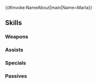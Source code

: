 {{#invoke:NameAbout|main|Name=Marla}}{{HeroPage Tabs}}
{{Hero Infobox
|Name=Marla
|Title=Duma's Witch
|WeaponType=Red Tome
|MoveType=Infantry
|Origin=Fire Emblem Echoes: Shadows of Valentia
|Gender=Female
|actorEN=Cindy Robinson
|actorJP=北西純子
|artist=パビリオン右島
|additionDate=October 16, 2023
|releaseDate=October 17, 2023
|cv1=2
|cv2=930300
|TagID=マーラ
|InternalID=1014
|Properties=limited,ghb,tiara
|description=Eldest daughter of Jedah, high priest of the Duma Faithful. She looks down on her sister Sonya, who fled life as a witch. Appears in Fire Emblem Echoes: Shadows of Valentia.
}}
{{Stats Page
|Lv1HP=16|Lv1ATK=9|Lv1SPD=9|Lv1DEF=3|Lv1RES=15
|GRHP=50|GRATK=85|GRSPD=55|GRDEF=40|GRRES=70
}}
==Skills==
===Weapons===
{{Weapons Table
|weapon1=Flux
|weapon1Default=1
|weapon1Unlock=1
|weapon2=Ruin
|weapon2Default=2
|weapon2Unlock=2
|weapon3=Rauðrdeer
|weapon3Default=4
|weapon3Unlock=3
|weapon4=Rauðrdeer+
|weapon4Default=5
|weapon4Unlock=5
}}
===Assists===
{{Assists Table}}
===Specials===
{{Specials Table
|special1=Chilling Wind
|special1Default=4
|special1Unlock=3
|special2=Glacies
|special2Unlock=4
}}
===Passives===
{{Passives Table
|passiveB1=Sabotage Res 1
|passiveB2=Sabotage Res 2
|passiveB3=Sabotage Res 3
|passiveB1Unlock=3
|passiveB2Unlock=4
|passiveB3Unlock=5
|passiveC1=Inf. Hexblade 1
|passiveC2=Inf. Hexblade 2
|passiveC3=Inf. Hexblade 3
|passiveC1Unlock=1
|passiveC2Unlock=2
|passiveC3Unlock=4
}}
{{Heroes Navbox}}